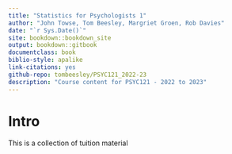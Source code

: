 ```yaml
---
title: "Statistics for Psychologists 1"
author: "John Towse, Tom Beesley, Margriet Groen, Rob Davies"
date: "`r Sys.Date()`"
site: bookdown::bookdown_site
output: bookdown::gitbook
documentclass: book
biblio-style: apalike
link-citations: yes
github-repo: tombeesley/PSYC121_2022-23
description: "Course content for PSYC121 - 2022 to 2023"
---
```


# Intro

This is a collection of tuition material 